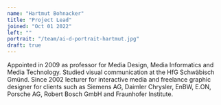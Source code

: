 ```yaml
---
name: "Hartmut Bohnacker"
title: "Project Lead"
joined: "Oct 01 2022"
left: ""
portrait: "/team/ai-d-portrait-hartmut.jpg"
draft: true
---
```


Appointed in 2009 as professor for Media Design, Media Informatics and Media Technology. Studied visual communication at the HfG Schwäbisch Gmünd. Since 2002 lecturer for interactive media and freelance graphic designer for clients such as Siemens AG, Daimler Chrysler, EnBW, E.ON, Porsche AG, Robert Bosch GmbH and Fraunhofer Institute.
